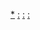 {{Categories by country|nocat}}

[[Category:各国交通事故|*]]
[[Category:欧洲交通事故|:]]
[[Category:欧洲各国交通|:]]
[[Category:欧洲各国事故|:]]